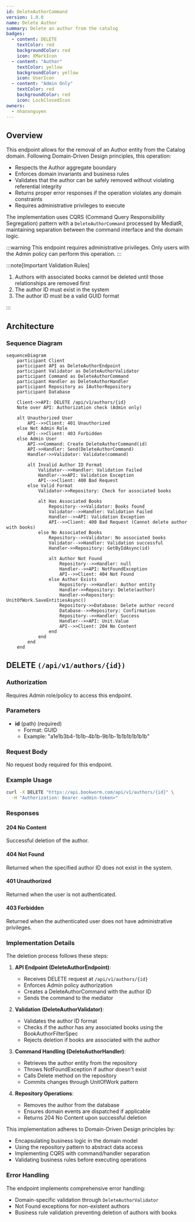 ```yaml
---
id: DeleteAuthorCommand
version: 1.0.0
name: Delete Author
summary: Delete an author from the catalog
badges:
  - content: DELETE
    textColor: red
    backgroundColor: red
    icon: XMarkIcon
  - content: "Author"
    textColor: yellow
    backgroundColor: yellow
    icon: UserIcon
  - content: "Admin Only"
    textColor: red
    backgroundColor: red
    icon: LockClosedIcon
owners:
  - nhanxnguyen
---
```


## Overview

This endpoint allows for the removal of an Author entity from the Catalog domain. Following Domain-Driven Design principles, this operation:

- Respects the Author aggregate boundary
- Enforces domain invariants and business rules
- Validates that the author can be safely removed without violating referential integrity
- Returns proper error responses if the operation violates any domain constraints
- Requires administrative privileges to execute

The implementation uses CQRS (Command Query Responsibility Segregation) pattern with a `DeleteAuthorCommand` processed by MediatR, maintaining separation between the command interface and the domain logic.

:::warning
This endpoint requires administrative privileges. Only users with the Admin policy can perform this operation.
:::

:::note[Important Validation Rules]

1. Authors with associated books cannot be deleted until those relationships are removed first
2. The author ID must exist in the system
3. The author ID must be a valid GUID format

:::

## Architecture

<NodeGraph />

### Sequence Diagram

```mermaid
sequenceDiagram
    participant Client
    participant API as DeleteAuthorEndpoint
    participant Validator as DeleteAuthorValidator
    participant Command as DeleteAuthorCommand
    participant Handler as DeleteAuthorHandler
    participant Repository as IAuthorRepository
    participant Database

    Client->>API: DELETE /api/v1/authors/{id}
    Note over API: Authorization check (Admin only)

    alt Unauthorized User
        API-->>Client: 401 Unauthorized
    else Not Admin Role
        API-->>Client: 403 Forbidden
    else Admin User
        API->>Command: Create DeleteAuthorCommand(id)
        API->>Handler: Send(DeleteAuthorCommand)
        Handler->>Validator: Validate(command)

        alt Invalid Author ID Format
            Validator-->>Handler: Validation Failed
            Handler-->>API: Validation Exception
            API-->>Client: 400 Bad Request
        else Valid Format
            Validator->>Repository: Check for associated books

            alt Has Associated Books
                Repository-->>Validator: Books found
                Validator-->>Handler: Validation Failed
                Handler-->>API: Validation Exception
                API-->>Client: 400 Bad Request (Cannot delete author with books)
            else No Associated Books
                Repository-->>Validator: No associated books
                Validator-->>Handler: Validation successful
                Handler->>Repository: GetByIdAsync(id)

                alt Author Not Found
                    Repository-->>Handler: null
                    Handler-->>API: NotFoundException
                    API-->>Client: 404 Not Found
                else Author Exists
                    Repository-->>Handler: Author entity
                    Handler->>Repository: Delete(author)
                    Handler->>Repository: UnitOfWork.SaveEntitiesAsync()
                    Repository->>Database: Delete author record
                    Database-->>Repository: Confirmation
                    Repository-->>Handler: Success
                    Handler-->>API: Unit.Value
                    API-->>Client: 204 No Content
                end
            end
        end
    end
```

## DELETE `(/api/v1/authors/{id})`

### Authorization

Requires Admin role/policy to access this endpoint.

### Parameters

- **id** (path) (required)
  - Format: GUID
  - Example: "a1e1b3b4-1b1b-4b1b-9b1b-1b1b1b1b1b1b"

### Request Body

No request body required for this endpoint.

### Example Usage

```bash
curl -X DELETE "https://api.bookworm.com/api/v1/authors/{id}" \
  -H "Authorization: Bearer <admin-token>"
```

### Responses

#### <span className="text-green-500">204 No Content</span>

Successful deletion of the author.

#### <span className="text-red-500">404 Not Found</span>

Returned when the specified author ID does not exist in the system.

#### <span className="text-red-500">401 Unauthorized</span>

Returned when the user is not authenticated.

#### <span className="text-red-500">403 Forbidden</span>

Returned when the authenticated user does not have administrative privileges.

### Implementation Details

The deletion process follows these steps:

1. **API Endpoint (DeleteAuthorEndpoint)**:

   - Receives DELETE request at `/api/v1/authors/{id}`
   - Enforces Admin policy authorization
   - Creates a DeleteAuthorCommand with the author ID
   - Sends the command to the mediator

2. **Validation (DeleteAuthorValidator)**:

   - Validates the author ID format
   - Checks if the author has any associated books using the BookAuthorFilterSpec
   - Rejects deletion if books are associated with the author

3. **Command Handling (DeleteAuthorHandler)**:

   - Retrieves the author entity from the repository
   - Throws NotFoundException if author doesn't exist
   - Calls Delete method on the repository
   - Commits changes through UnitOfWork pattern

4. **Repository Operations**:
   - Removes the author from the database
   - Ensures domain events are dispatched if applicable
   - Returns 204 No Content upon successful deletion

This implementation adheres to Domain-Driven Design principles by:

- Encapsulating business logic in the domain model
- Using the repository pattern to abstract data access
- Implementing CQRS with command/handler separation
- Validating business rules before executing operations

### Error Handling

The endpoint implements comprehensive error handling:

- Domain-specific validation through `DeleteAuthorValidator`
- Not Found exceptions for non-existent authors
- Business rule validation preventing deletion of authors with books
